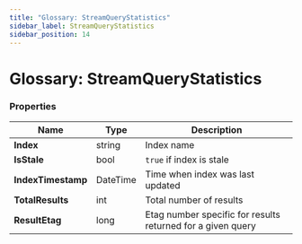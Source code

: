 ---
title: "Glossary: StreamQueryStatistics"
sidebar_label: StreamQueryStatistics
sidebar_position: 14
---




# Glossary: StreamQueryStatistics
<LanguageSwitcher supportedLanguages={supportedLanguages} />
<LanguageContent language="csharp">


### Properties

| Name | Type | Description |
| ------------- | ------------- | ----- |
| **Index** | string | Index name |
| **IsStale** | bool | `true` if index is stale |
| **IndexTimestamp** | DateTime | Time when index was last updated |
| **TotalResults** | int | Total number of results |
| **ResultEtag** | long | Etag number specific for results returned for a given query |

</LanguageContent>